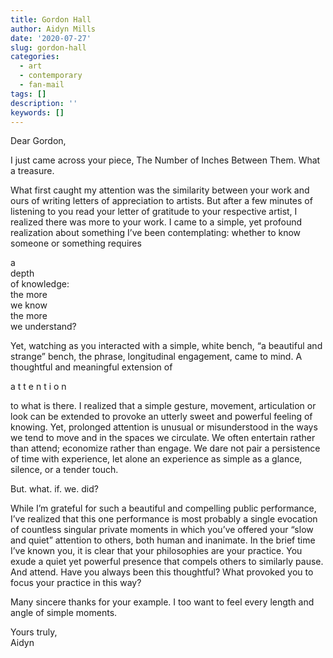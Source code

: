 ```yaml
---
title: Gordon Hall
author: Aidyn Mills
date: '2020-07-27'
slug: gordon-hall
categories:
  - art
  - contemporary
  - fan-mail
tags: []
description: ''
keywords: []
---
```



Dear Gordon,  

I just came across your piece, The Number of Inches Between Them. What a treasure.

What first caught my attention was the similarity between your work and ours of writing letters of
appreciation to artists. But after a few minutes of listening to you read your letter of gratitude to
your respective artist, I realized there was more to your work. I came to a simple, yet profound
realization about something I’ve been contemplating: whether to know someone or something
requires

a  
depth  
of knowledge:  
the more  
we know  
the more  
we understand?  

Yet, watching as you interacted with a simple, white bench, “a beautiful and strange” bench, the
phrase, longitudinal engagement, came to mind. A thoughtful and meaningful extension of

a       t      t      e      n      t      i       o       n

to what is there. I realized that a simple gesture, movement, articulation or look can be extended
to provoke an utterly sweet and powerful feeling of knowing. Yet, prolonged attention is unusual
or misunderstood in the ways we tend to move and in the spaces we circulate. We often
entertain rather than attend; economize rather than engage. We dare not pair a persistence of
time with experience, let alone an experience as simple as a glance, silence, or a tender touch.

But. what. if. we. did?

While I’m grateful for such a beautiful and compelling public performance, I’ve realized that this
one performance is most probably a single evocation of countless singular private moments in
which you’ve offered your “slow and quiet” attention to others, both human and inanimate. In the
brief time I’ve known you, it is clear that your philosophies are your practice. You exude a quiet
yet powerful presence that compels others to similarly pause. And attend. Have you always
been this thoughtful? What provoked you to focus your practice in this way?

Many sincere thanks for your example. I too want to feel every length and angle of simple
moments.

Yours truly,  
Aidyn
